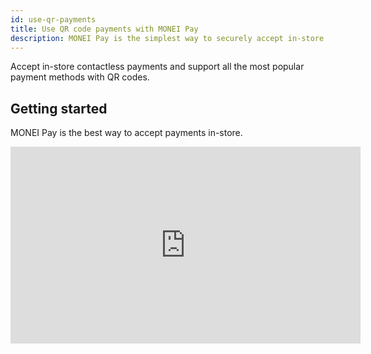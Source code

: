 ```yaml
---
id: use-qr-payments
title: Use QR code payments with MONEI Pay
description: MONEI Pay is the simplest way to securely accept in-store contactless payments and support all the most popular payment methods with QR codes.
---
```


Accept in-store contactless payments and support all the most popular payment methods with QR codes.

## Getting started

MONEI Pay is the best way to accept payments in-store.

<div className="video-wrapper">
  <iframe
    width="560"
    height="315"
    src="https://www.youtube.com/embed/ZVmXRUFWqno"
    title="YouTube video player"
    frameBorder="0"
    allow="accelerometer; autoplay; clipboard-write; encrypted-media; gyroscope; picture-in-picture"
    allowFullScreen
  />
</div>

Login into [pay.monei.com](https://pay.monei.com/) with your same credentials you use to access [dashboard.monei.com](https://dashboard.monei.com/) and start creating payments.

You can also download the **MONEI Pay** app to create QR codes on the go.

<div style={{marginBottom: 20}}>
  <a href="https://apps.apple.com/es/app/monei-pay/id1624647668" target="_blank" style={{marginRight: 20}}>
    <img height={50} width={145} src="/img/app-store-icon.svg" alt="App Store" />
  </a>
  <a href="https://play.google.com/store/apps/details?id=com.monei.moneibusiness" target="_blank">
    <img height={50} width={165} src="/img/google-play-icon.svg" alt="Google Play" />
  </a>
</div>


## Demo


<div className="flex-container">
  <img src="/img/qr.png" alt="QR" width="300" height="300" />
  <ArrowRightIcon style={{width: 50, margin: '0 50px', color: 'var(--docsearch-muted-color)'}} />
  <img src="/img/qr-demo.png" alt="QR demo" width="300" />
</div>

## Create QR payments programmatically

### 1. Create a new payment on your server.


<Tabs
  defaultValue="curl"
  groupId="code"
  values={[
    {label: 'cURL', value: 'curl'},
    {label: 'Node.js', value: 'node'},
    {label: 'PHP', value: 'php'}
  ]}>
<TabItem value="curl">

```shell script title="POST https://api.monei.com/v1/payments"
curl --request POST 'https://api.monei.com/v1/payments' \
--header 'Authorization: pk_test_3c140607778e1217f56ccb8b50540e00' \
--header 'Content-Type: application/json' \
--data-raw '{
    "amount": 110,
    "currency": "EUR",
    "orderId": "14379133960355",
    "callbackUrl": "https://example.com/checkout/callback"
}'
```

</TabItem>

<TabItem value="node">

```js title="server.js"
const {Monei} = require('@monei-js/node-sdk');
const monei = new Monei('pk_test_36cf3e8a15eff3f5be983562ea6b13ec');
monei.payments.create({
  amount: 110,
  currency: 'EUR',
  orderId: '14379133960355',
  callbackUrl: 'https://example.com/checkout/callback'
});
```

</TabItem>
<TabItem value="php">

```php title="server.php"
$monei = new Monei\MoneiClient('pk_test_36cf3e8a15eff3f5be983562ea6b13ec');
$monei->payments->create([
  'amount' => 110,
  'currency' => 'EUR',
  'orderId' => '14379133960355',
  'callbackUrl' => 'https://example.com/checkout/callback'
]);
```

</TabItem>
</Tabs>

The following parameters are required:

- **amount** `positive integer` - Amount intended to be collected by this payment. A positive integer representing how much to charge in the smallest currency unit (e.g., 100 cents to charge 1.00 USD)
- **currency** `string` - Three-letter [ISO currency code](https://en.wikipedia.org/wiki/ISO_4217), in uppercase. Must be a supported currency.
- **orderId** `string` - An order ID from your system. A unique identifier that can be used to reconcile the payment with your internal system.
- **callbackUrl** `string` - The URL to which a payment result should be sent asynchronously.

Check all available [request parameters](/api/#operation/payments_create).

Present to the user a unique QR code generated for this specific payment. To access the QR code image construct the following url `https://secure.monei.com/payments/{{payment_id}}/qr`

You can directly render it on to your webpage using this html code:

```html
<img src="https://secure.monei.com/payments/{{payment_id}}/qr?format=svg&size=300" width="300" height="300" />
```

![QR](https://secure.monei.com/payments/9407ed9d3b691dbf19f69c6b30a9a26c6821564d/qr?format=svg&size=300)

By default, the format is `png` but you can also use `svg` format by adding `?format=svg` to the url. You can also modify the size of the QR code by adding `?size=400` to the url (min: 100, max: 1000).

You can customize the color and icon in your [MONEI Dashboard → Settings → Branding](https://dashboard.monei.com/settings/branding).

As an alternative you can redirect the user to our Hosted Payment Page that will show the QR code.

To get the QR code add `?qr=1` parameter to the `nextAction.redirectUrl` you'll receive in the response.

Example: [https://secure.monei.com/payments/9407ed9d3b691dbf19f69c6b30a9a26c6821564d?qr=1](https://secure.monei.com/payments/9407ed9d3b691dbf19f69c6b30a9a26c6821564d?qr=1)

![Hosted Payment Page QR](/img/qr-demo-2.png)

### 2. Customer completes the payment

Customer completes the payment on the hosted payment page and is redirected to the receipt page where he can optionally enter his email to receive the receipt.

:::note
The payment is accessible through the QR code during **5 minutes**, after that you need to create a new payment.
:::

### 3. An asynchronous request is sent to your server

MONEI will notify you about the payment status by sending an HTTP POST request to the `callbackUrl`. The request body will contain the full [payment object](/api/#section/Payment-object) in JSON format.

This ensures that you get the payment status even when the customer closed the browser window or lost Internet connection.

The request also contains a `MONEI-Signature` header. [Verify this signature](guides/verify-signature.mdx) to confirm that the received request is sent from MONEI.

To acknowledge the receipt of the request, your endpoint must return a `200` HTTP status code to MONEI. All other response codes, including `3xx` codes, indicate to MONEI that you did not receive the event.

If MONEI does not receive a `200` HTTP status code, the notification attempt is repeated. After multiple failures to send the notification over multiple days, MONEI marks the request as failed and stops trying to send it to your endpoint.
